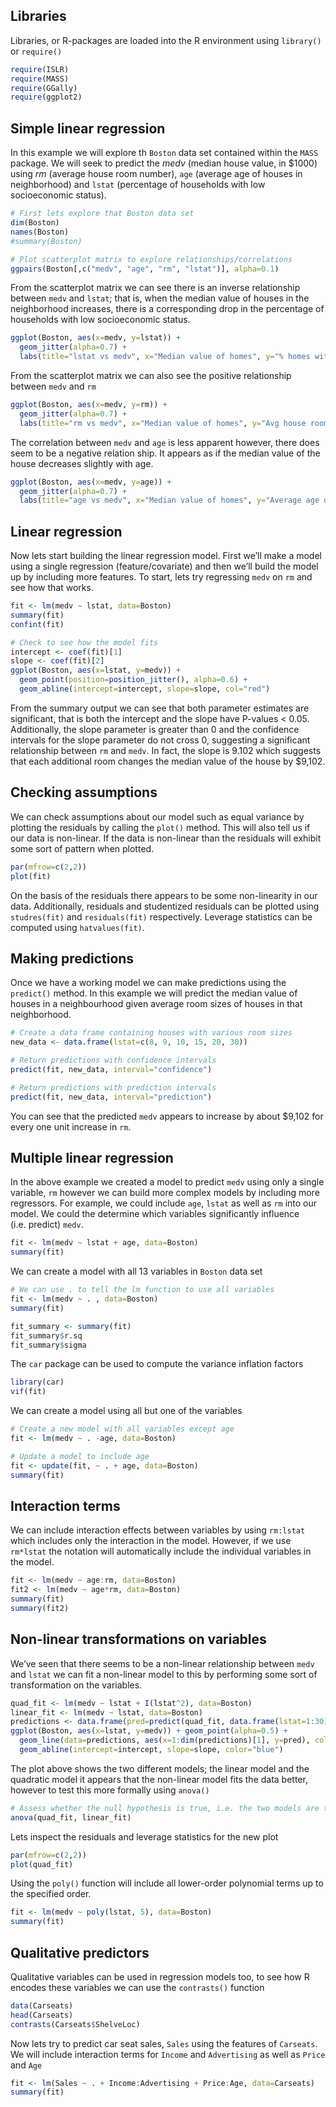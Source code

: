 ## Libraries
Libraries, or R-packages are loaded into the R environment using `library()` or `require()`

```r
require(ISLR)
require(MASS)
require(GGally)
require(ggplot2)
```

## Simple linear regression
In this example we will explore th `Boston` data set contained within the `MASS` package. We will seek to predict
the _medv_ (median house value, in $1000) using _rm_ (average house room number), `age` (average age of houses in neighborhood)
and `lstat` (percentage of households with low socioeconomic status).

```r
# First lets explore that Boston data set
dim(Boston)
names(Boston)
#summary(Boston)

# Plot scatterplot matrix to explore relationships/correlations
ggpairs(Boston[,c("medv", "age", "rm", "lstat")], alpha=0.1)
```

From the scatterplot matrix we can see there is an inverse relationship between `medv` and `lstat`; that is, when
the median value of houses in the neighborhood increases, there is a corresponding drop in the percentage of households
with low socioeconomic status.

```r
ggplot(Boston, aes(x=medv, y=lstat)) +
  geom_jitter(alpha=0.7) +
  labs(title="lstat vs medv", x="Median value of homes", y="% homes with low socioeconomic status")
```

From the scatterplot matrix we can also see the positive relationship between `medv` and `rm`

```r
ggplot(Boston, aes(x=medv, y=rm)) +
  geom_jitter(alpha=0.7) +
  labs(title="rm vs medv", x="Median value of homes", y="Avg house room number")
```

The correlation between `medv` and `age` is less apparent however, there does seem to be a negative relation ship. It appears
as if the median value of the house decreases slightly with age.

```r
ggplot(Boston, aes(x=medv, y=age)) + 
  geom_jitter(alpha=0.7) + 
  labs(title="age vs medv", x="Median value of homes", y="Average age of house")
```

## Linear regression
Now lets start building the linear regression model. First we'll make a model using a
single regression (feature/covariate) and then we'll build the model up by including more
features. To start, lets try regressing `medv` on `rm` and see how that works.

```r
fit <- lm(medv ~ lstat, data=Boston)
summary(fit)
confint(fit)

# Check to see how the model fits
intercept <- coef(fit)[1]
slope <- coef(fit)[2]
ggplot(Boston, aes(x=lstat, y=medv)) +
  geom_point(position=position_jitter(), alpha=0.6) + 
  geom_abline(intercept=intercept, slope=slope, col="red")
```

From the summary output we can see that both parameter estimates are significant, that is both the intercept
and the slope have P-values < 0.05. Additionally, the slope parameter is greater than 0 and the confidence intervals
for the slope parameter do not cross 0, suggesting a significant relationship between `rm` and `medv`. In fact, the slope
is 9.102 which suggests that each additional room changes the median value of the house by $9,102.

## Checking assumptions
We can check assumptions about our model such as equal variance by plotting the residuals by calling the `plot()` method. This
will also tell us if our data is non-linear. If the data is non-linear than the residuals will exhibit some sort of pattern
when plotted.

```r
par(mfrow=c(2,2))
plot(fit)
```

On the basis of the residuals there appears to be some non-linearity in our data. Additionally, residuals and studentized residuals
can be plotted using `studres(fit)` and `residuals(fit)` respectively. Leverage statistics can be computed using `hatvalues(fit)`.


## Making predictions 
Once we have a working model we can make predictions using the `predict()` method. In this example we will predict
the median value of houses in a neighbourhood given average room sizes of houses in that neighborhood.

```r
# Create a data frame containing houses with various room sizes
new_data <- data.frame(lstat=c(8, 9, 10, 15, 20, 30))

# Return predictions with confidence intervals 
predict(fit, new_data, interval="confidence")

# Return predictions with prediction intervals
predict(fit, new_data, interval="prediction")
```

You can see that the predicted `medv` appears to increase by about $9,102 for every one unit increase in `rm`.

## Multiple linear regression
In the above example we created a model to predict `medv` using only a single variable, `rm` however we can build
more complex models by including more regressors. For example, we could include `age`, `lstat` as well as `rm`
into our model. We could the determine which variables significantly influence (i.e. predict) `medv`.

```r
fit <- lm(medv ~ lstat + age, data=Boston)
summary(fit)
```

We can create a model with all 13 variables in `Boston` data set

```r
# We can use . to tell the lm function to use all variables
fit <- lm(medv ~ . , data=Boston)
summary(fit)
```

```r
fit_summary <- summary(fit)
fit_summary$r.sq
fit_summary$sigma
```

The `car` package can be used to compute the variance inflation factors

```r
library(car)
vif(fit)
```

We can create a model using all but one of the variables

```r
# Create a new model with all variables except age
fit <- lm(medv ~ . -age, data=Boston)

# Update a model to include age
fit <- update(fit, ~ . + age, data=Boston)
summary(fit)
```

## Interaction terms
We can include interaction effects between variables by using `rm:lstat` which includes only
the interaction in the model. However, if we use `rm*lstat` the notation will automatically
include the individual variables in the model.

```r
fit <- lm(medv ~ age:rm, data=Boston)
fit2 <- lm(medv ~ age*rm, data=Boston)
summary(fit)
summary(fit2)
```

## Non-linear transformations on variables
We've seen that there seems to be a non-linear relationship between
`medv` and `lstat` we can fit a non-linear model to this by performing
some sort of transformation on the variables.

```r
quad_fit <- lm(medv ~ lstat + I(lstat^2), data=Boston)
linear_fit <- lm(medv ~ lstat, data=Boston)
predictions <- data.frame(pred=predict(quad_fit, data.frame(lstat=1:30)))
ggplot(Boston, aes(x=lstat, y=medv)) + geom_point(alpha=0.5) + 
  geom_line(data=predictions, aes(x=1:dim(predictions)[1], y=pred), color="red") + 
  geom_abline(intercept=intercept, slope=slope, color="blue")
```

The plot above shows the two different models; the linear model and the quadratic model it appears
that the non-linear model fits the data better, however to test this more formally using `anova()`

```r
# Assess whether the null hypothesis is true, i.e. the two models are the same
anova(quad_fit, linear_fit)
```

Lets inspect the residuals and leverage statistics for the new plot

```r
par(mfrow=c(2,2))
plot(quad_fit)
```
Using the `poly()` function will include all lower-order polynomial terms up to the specified order.

```r
fit <- lm(medv ~ poly(lstat, 5), data=Boston)
summary(fit)
```

## Qualitative predictors
Qualitative variables can be used in regression models too, to see how R encodes these variables
we can use the `contrasts()` function

```r
data(Carseats)
head(Carseats)
contrasts(Carseats$ShelveLoc)
```

Now lets try to predict car seat sales, `Sales` using the features of `Carseats`. We will include
interaction terms for `Income` and `Advertising` as well as `Price` and `Age`

```r
fit <- lm(Sales ~ . + Income:Advertising + Price:Age, data=Carseats)
summary(fit)
```



